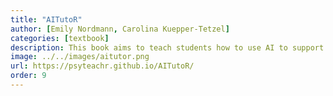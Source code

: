 ```yaml
---
title: "AITutoR"
author: [Emily Nordmann, Carolina Kuepper-Tetzel]
categories: [textbook]
description: This book aims to teach students how to use AI to support their learning journey. The philosophy of this book is firmly rooted in the cognitive science of learning and as such, retrieval practice, distributed practice, and elaboration will all play a key role.
image: ../../images/aitutor.png
url: https://psyteachr.github.io/AITutoR/
order: 9
---
```

